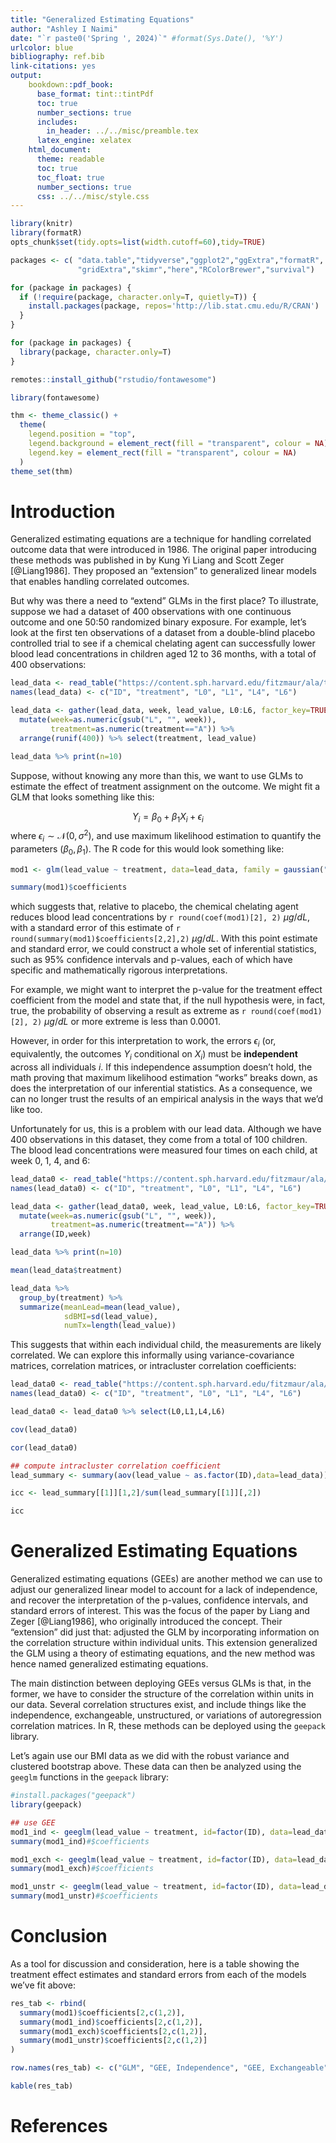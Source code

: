 ```yaml
---
title: "Generalized Estimating Equations"
author: "Ashley I Naimi"
date: "`r paste0('Spring ', 2024)`" #format(Sys.Date(), '%Y')
urlcolor: blue
bibliography: ref.bib
link-citations: yes
output: 
    bookdown::pdf_book:
      base_format: tint::tintPdf
      toc: true
      number_sections: true
      includes:
        in_header: ../../misc/preamble.tex
      latex_engine: xelatex
    html_document:
      theme: readable
      toc: true
      toc_float: true
      number_sections: true
      css: ../../misc/style.css
---
```


```r
library(knitr)
library(formatR)
opts_chunk$set(tidy.opts=list(width.cutoff=60),tidy=TRUE)

packages <- c( "data.table","tidyverse","ggplot2","ggExtra","formatR",
               "gridExtra","skimr","here","RColorBrewer","survival")

for (package in packages) {
  if (!require(package, character.only=T, quietly=T)) {
    install.packages(package, repos='http://lib.stat.cmu.edu/R/CRAN')
  }
}

for (package in packages) {
  library(package, character.only=T)
}

remotes::install_github("rstudio/fontawesome")

library(fontawesome)

thm <- theme_classic() +
  theme(
    legend.position = "top",
    legend.background = element_rect(fill = "transparent", colour = NA),
    legend.key = element_rect(fill = "transparent", colour = NA)
  )
theme_set(thm)
```

\newpage
\onehalfspacing

# Introduction

Generalized estimating equations are a technique for handling correlated outcome data that were introduced in 1986. The original paper introducing these methods was published in \emph{Biometrika} by Kung Yi Liang and Scott Zeger [@Liang1986]. They proposed an "extension" to generalized linear models that enables handling correlated outcomes.

But why was there a need to "extend" GLMs in the first place? To illustrate, suppose we had a dataset of 400 observations with one continuous outcome and one 50:50 randomized binary exposure. For example, let's look at the first ten observations of a dataset from a double-blind placebo controlled trial to see if a chemical chelating agent can successfully lower blood lead concentrations in children aged 12 to 36 months, with a total of 400 observations:

```r
lead_data <- read_table("https://content.sph.harvard.edu/fitzmaur/ala/tlc.txt", col_names = F, skip=29)
names(lead_data) <- c("ID", "treatment", "L0", "L1", "L4", "L6") 

lead_data <- gather(lead_data, week, lead_value, L0:L6, factor_key=TRUE) %>% 
  mutate(week=as.numeric(gsub("L", "", week)),
         treatment=as.numeric(treatment=="A")) %>% 
  arrange(runif(400)) %>% select(treatment, lead_value)

lead_data %>% print(n=10)
```

Suppose, without knowing any more than this, we want to use GLMs to estimate the effect of treatment assignment on the outcome. We might fit a GLM that looks something like this:

$$ Y_i = \beta_0 + \beta_1 X_i + \epsilon_i$$
where $\epsilon_i \sim \mathcal{N}(0, \sigma^2)$, and use maximum likelihood estimation to quantify the parameters $(\beta_0, \beta_1)$. The R code for this would look something like:

```r

mod1 <- glm(lead_value ~ treatment, data=lead_data, family = gaussian("identity"))

summary(mod1)$coefficients

```

which suggests that, relative to placebo, the chemical chelating agent reduces blood lead concentrations by `r round(coef(mod1)[2], 2)` $\mu g/dL$, with a standard error of this estimate of `r round(summary(mod1)$coefficients[2,2],2)` $\mu g/dL$. With this point estimate and standard error, we could construct a whole set of inferential statistics, such as 95\% confidence intervals and p-values, each of which have specific and mathematically rigorous interpretations. 

For example, we might want to interpret the p-value for the treatment effect coefficient from the model and state that, if the null hypothesis were, in fact, true, the probability of observing a result as extreme as `r round(coef(mod1)[2], 2)` $\mu g/dL$ or more extreme is less than 0.0001.

However, in order for this interpretation to work, the errors $\epsilon_i$ (or, equivalently, the outcomes $Y_i$ conditional on $X_i$) must be **independent** across all individuals $i$. If this independence assumption doesn't hold, the math proving that maximum likelihood estimation "works" breaks down, as does the interpretation of our inferential statistics. As a consequence, we can no longer trust the results of an empirical analysis in the ways that we'd like too.

Unfortunately for us, this is a problem with our lead data. Although we have 400 observations in this dataset, they come from a total of 100 children. The blood lead concentrations were measured four times on each child, at week 0, 1, 4, and 6:

```r

lead_data0 <- read_table("https://content.sph.harvard.edu/fitzmaur/ala/tlc.txt", col_names = F, skip=29)
names(lead_data0) <- c("ID", "treatment", "L0", "L1", "L4", "L6") 

lead_data <- gather(lead_data0, week, lead_value, L0:L6, factor_key=TRUE) %>% 
  mutate(week=as.numeric(gsub("L", "", week)),
         treatment=as.numeric(treatment=="A")) %>% 
  arrange(ID,week)

lead_data %>% print(n=10)

mean(lead_data$treatment)

lead_data %>% 
  group_by(treatment) %>% 
  summarize(meanLead=mean(lead_value),
            sdBMI=sd(lead_value),
            numTx=length(lead_value))
```

This suggests that within each individual child, the measurements are likely correlated. We can explore this informally using variance-covariance matrices, correlation matrices, or intracluster correlation coefficients:

```r

lead_data0 <- read_table("https://content.sph.harvard.edu/fitzmaur/ala/tlc.txt", col_names = F, skip=29)
names(lead_data0) <- c("ID", "treatment", "L0", "L1", "L4", "L6") 

lead_data0 <- lead_data0 %>% select(L0,L1,L4,L6)

cov(lead_data0)

cor(lead_data0)

## compute intracluster correlation coefficient
lead_summary <- summary(aov(lead_value ~ as.factor(ID),data=lead_data)) # type II SS

icc <- lead_summary[[1]][1,2]/sum(lead_summary[[1]][,2])

icc

```

# Generalized Estimating Equations

Generalized estimating equations (GEEs) are another method we can use to adjust our generalized linear model to account for a lack of independence, and recover the interpretation of the p-values, confidence intervals, and standard errors of interest. This was the focus of the paper by Liang and Zeger [@Liang1986], who originally introduced the concept. Their "extension" did just that: adjusted the GLM by incorporating information on the correlation structure within individual units. This extension generalized the GLM using a theory of estimating equations, and the new method was hence named generalized estimating equations.

The main distinction between deploying GEEs versus GLMs is that, in the former, we have to consider the structure of the correlation within units in our data. Several correlation structures exist, and include things like the independence, exchangeable, unstructured, or variations of autoregression correlation matrices. In R, these methods can be deployed using the `geepack` library. 

Let's again use our BMI data as we did with the robust variance and clustered bootstrap above. These data can then be analyzed using the `geeglm` functions in the `geepack` library:

```r

#install.packages("geepack")
library(geepack)

## use GEE
mod1_ind <- geeglm(lead_value ~ treatment, id=factor(ID), data=lead_data, corstr="independence")
summary(mod1_ind)#$coefficients

mod1_exch <- geeglm(lead_value ~ treatment, id=factor(ID), data=lead_data, corstr="exchangeable")
summary(mod1_exch)#$coefficients

mod1_unstr <- geeglm(lead_value ~ treatment, id=factor(ID), data=lead_data, corstr="unstructured")
summary(mod1_unstr)#$coefficients

```

# Conclusion

As a tool for discussion and consideration, here is a table showing the treatment effect estimates and standard errors from each of the models we've fit above:

```r

res_tab <- rbind(
  summary(mod1)$coefficients[2,c(1,2)],
  summary(mod1_ind)$coefficients[2,c(1,2)],
  summary(mod1_exch)$coefficients[2,c(1,2)],
  summary(mod1_unstr)$coefficients[2,c(1,2)]
)

row.names(res_tab) <- c("GLM", "GEE, Independence", "GEE, Exchangeable", "GEE, Unstructured")

kable(res_tab)

```




<!-- Let's say we can assume that the outcome is distributed as a Gaussian random variable:  -->

<!-- $$f(y) = \frac{1}{\sigma \sqrt{2\pi}} \exp{ \left \{ - \frac{1}{2} \left ( \frac{y - \mu}{\sigma} \right )^2 \right \} }$$ -->
<!-- where $\mu$ is defined as the mean of $Y$, and $\sigma$ is the standard deviation of $Y$. Because we're interested in the difference in the mean of $Y$ among the treated versus controls, we can re-define $\mu = \beta_0 + \beta_1 X$, where $X$ denotes the treatment indicator. -->

<!-- The goal now is to estimate the parameters $(\beta_0, \beta_1)$ using our data, and the Gaussian pdf equation above. We can do this using (e.g.) maximum likelihood estimation. Let's write the same Gaussian equation above, but with a slight difference: -->

<!-- $$ L(y ; \beta_0, \beta_1) = \frac{1}{\sigma \sqrt{2\pi}} \exp{ \left \{ - \frac{1}{2} \left ( \frac{y - \mu}{\sigma} \right )^2 \right \} } $$ -->




\newpage

# References